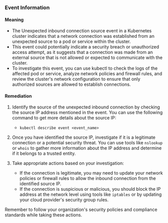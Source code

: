 
### Event Information

#### Meaning

- The Unexpected inbound connection source event in a Kubernetes cluster indicates that a network connection was established from an unexpected source to a pod or service within the cluster.
- This event could potentially indicate a security breach or unauthorized access attempt, as it suggests that a connection was made from an external source that is not allowed or expected to communicate with the cluster.
- To investigate this event, you can use kubectl to check the logs of the affected pod or service, analyze network policies and firewall rules, and review the cluster's network configuration to ensure that only authorized sources are allowed to establish connections.

#### Remediation

1. Identify the source of the unexpected inbound connection by checking the source IP address mentioned in the event. You can use the following command to get more details about the source IP:
   - `kubectl describe event <event_name>`

2. Once you have identified the source IP, investigate if it is a legitimate connection or a potential security threat. You can use tools like `nslookup` or `whois` to gather more information about the IP address and determine if it belongs to a trusted entity.

3. Take appropriate actions based on your investigation:
   - If the connection is legitimate, you may need to update your network policies or firewall rules to allow the inbound connection from the identified source IP.
   - If the connection is suspicious or malicious, you should block the IP address at the network level using tools like `iptables` or by updating your cloud provider's security group rules.

Remember to follow your organization's security policies and compliance standards while taking these actions.

